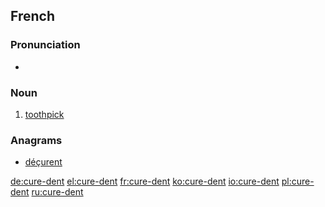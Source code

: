 ==French==
{{wikipedia|lang=fr}}
===Pronunciation===
* {{IPA|/kyʁ.dɑ̃/|lang=fr}}

===Noun===
{{fr-noun|m|current={{l/fr|cure}}-{{l/fr|dent}}|plural=cure-dents|sort=cure dent}}

# [[toothpick]] 

===Anagrams===
* [[déçurent#French|déçurent]]

[[de:cure-dent]]
[[el:cure-dent]]
[[fr:cure-dent]]
[[ko:cure-dent]]
[[io:cure-dent]]
[[pl:cure-dent]]
[[ru:cure-dent]]